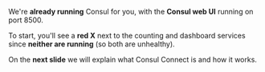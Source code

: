 We're **already running** Consul for you, with the **Consul web UI** running on port 8500.

To start, you'll see a **red X** next to the counting and dashboard services since **neither are running** (so both are unhealthy).

On the **next slide** we will explain what Consul Connect is and how it works.